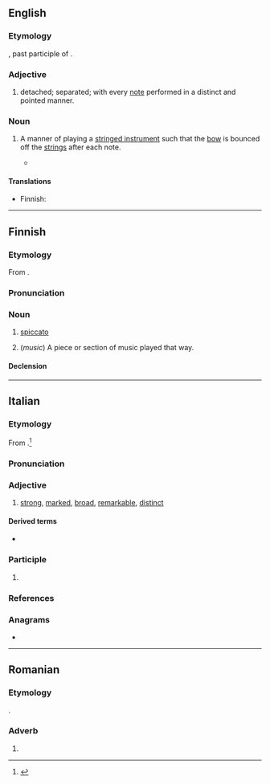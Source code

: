 ==English==

===Etymology===
{{bor+|en|it|spiccato}}, past participle of {{m|it|spiccare||to detach, to separate}}.

===Adjective===
{{en-adj}}

# {{lb|en|music}} detached; separated; with every [[note]] performed in a distinct and pointed manner.

===Noun===
{{en-noun}}

# {{lb|en|music}} A manner of playing a [[stringed instrument]] such that the [[bow]] is bounced off the [[string|strings]] after each note.
#* {{quote-book|en|year=2019| title=The Game Audio Strategy Guide: A Practical Course|author=Gina Zdanowicz, ‎Spencer Bambrick | page=| passage=Most libraries have smooth, buttery legatos and exciting, natural-sounding '''spiccatos'''.}}

====Translations====
{{trans-top|manner of playing}}
* Finnish: {{t+|fi|spiccato}}
{{trans-mid}}
{{trans-bottom}}

----

==Finnish==

===Etymology===
From {{bor|fi|it|spiccato}}.

===Pronunciation===
{{fi-p|spikka(:)t(:)o}}

===Noun===
{{fi-noun}}

# {{lb|fi|music}} [[#English|spiccato]] {{gloss|manner of playing a stringed instrument}}
# (''music'') A piece or section of music played that way.

====Declension====
{{fi-decl-palvelu|spiccato|a}}

----

==Italian==

===Etymology===
From {{m|it|spiccare}}.<ref>{{R:it:Trec}}</ref>

===Pronunciation===
{{it-pr|spiccàto}}

===Adjective===
{{it-adj}}

# [[strong]], [[marked]], [[broad]], [[remarkable]], [[distinct]]

====Derived terms====
* {{l|it|spiccatamente}}

===Participle===
{{it-pp}}

# {{past participle of|it|spiccare}}

===References===
<references/>

===Anagrams===
* {{anagrams|it|a=acciopst|postacci}}

----

==Romanian==

===Etymology===
{{ubor|ro|it|spiccato}}.

===Adverb===
{{head|ro|adverb}}

# {{l|en|spiccato}}